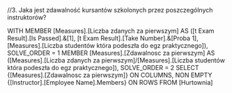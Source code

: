 //3.  Jaka jest zdawalność kursantów szkolonych przez poszczególnych instruktorów? 


WITH 
	MEMBER 
		[Measures].[Liczba zdanych za pierwszym] AS ([t Exam Result].[Is Passed].&[1], [t Exam Result].[Take Number].&[Proba 1], [Measures].[Liczba studentów która podeszła do egz praktycznego]), SOLVE_ORDER = 1
	MEMBER 
		[Measures].[Zdawalnosc za pierwszym] AS ([Measures].[Liczba zdanych za pierwszym]/[Measures].[Liczba studentów która podeszła do egz praktycznego]), SOLVE_ORDER = 2
SELECT 
	{[Measures].[Zdawalnosc za pierwszym]} ON COLUMNS,
	NON EMPTY {[Instructor].[Employee Name].Members} ON ROWS
FROM 
	[Hurtownia]
